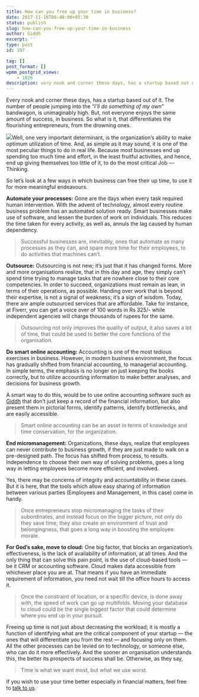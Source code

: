 ```yaml
---
title: How can you free up your time in business?
date: 2017-11-16T06:48:00+05:30
status: publish
slug: how-can-you-free-up-your-time-in-business
author: Giddh
excerpt: ''
type: post
id: 197

tag: []
post_format: []
wpmm_postgrid_views:
    - 1026
description: very nook and corner these days, has a startup based out of it. The number of people jumping into the I’ll do something of my own bandwagon,
---
```

 Every nook and corner these days, has a startup based out of it. The number of people jumping into the “*I’ll do something of my own*” bandwagon, is unimaginably high. But, not everyone enjoys the same amount of success, in business. So what is it, that differentiates the flourishing entrepreneurs, from the drowning ones.

<img class="wp-block-image size-large" src = "https://miro.medium.com/max/1920/1*MuPq3_CHYQnkyWv-CRLRRg.jpeg" />Well, one very important determinant, is the organization’s ability to make optimum utilization of time. And, as simple as it may sound, it is one of the most peculiar things to do in real life. Because most businesses end up spending too much time and effort, in the least fruitful activities, and hence, end up giving themselves too little of it, to do the most critical Job — Thinking.

So let’s look at a few ways in which business can free their up time, to use it for more meaningful endeavours.

**Automate your processes:** Gone are the days when every task required human intervention. With the advent of technology, almost every routine business problem has an automated solution ready. Smart businesses make use of software, and lessen the burden of work on individuals. This reduces the time taken for every activity, as well as, annuls the lag caused by human dependency.

> Successful businesses are, inevitably, ones that automate as many processes as they can, and spare more time for their employees, to do activities that machines can’t.

**Outsource:** Outsourcing is not new; it’s just that it has changed forms. More and more organisations realize, that in this day and age, they simply can’t spend time trying to manage tasks that are nowhere close to their core competencies. In order to succeed, organizations must remain as lean, in terms of their operations, as possible. Handing over work that is beyond their expertise, is not a signal of weakness; it’s a sign of wisdom. Today, there are ample outsourced services that are affordable. Take for instance, at Fiverr, you can get a voice over of 100 words in Rs 325/- while independent agencies will charge thousands of rupees for the same.

> Outsourcing not only improves the quality of output, it also saves a lot of time, that could be used to better the core functions of the organisation.

**Do smart online accounting:** Accounting is one of the most tedious exercises in business. However, in modern business environment, the focus has gradually shifted from financial accounting, to managerial accounting. In simple terms, the emphasis is no longer on just keeping the books correctly, but to utilize accounting information to make better analyses, and decisions for business growth.

A smart way to do this, would be to use online accounting software such as [Giddh](https://giddh.com) that don’t just keep a record of the financial information, but also present them in pictorial forms, identify patterns, identify bottlenecks, and are easily accessible.

> Smart online accounting can be an asset in terms of knowledge and time conservation, for the organization.

**End micromanagement:** Organizations, these days, realize that employees can never contribute to business growth, if they are just made to walk on a pre-designed path. The focus has shifted from process, to results. Independence to choose their own way of solving problems, goes a long way in letting employees become more efficient, and involved.

Yes, there may be concerns of integrity and accountability in these cases. But it is here, that the tools which allow easy sharing of information between various parties (Employees and Management, in this case) come in handy.

> Once entrepreneurs stop micromanaging the tasks of their subordinates, and instead focus on the bigger picture, not only do they save time; they also create an environment of trust and belongingness, that goes a long way in boosting the employee morale.

**For God’s sake, move to cloud:** One big factor, that blocks an organization’s effectiveness, is the lack of availability of information, at all times. And the only thing that can solve this pain point, is the use of cloud-based tools — be it CRM or accounting software. Cloud makes data accessible from whichever place you are at. That means if you have an immediate requirement of information, you need not wait till the office hours to access it.

> Once the constraint of location, or a specific device, is done away with, the speed of work can go up multifolds. Moving your database to cloud could be the single biggest factor that could determine where you end up in your pursuit.

Freeing up time is not just about decreasing the workload; it is mostly a function of identifying what are the critical component of your startup — the ones that will differentiate you from the rest — and focusing only on them. All the other processes can be levied on to technology, or someone else, who can do it more effectively. And the sooner an organisation understands this, the better its prospects of success shall be. Otherwise, as they say,

> Time is what we want most, but what we use worst.

If you wish to use your time better especially in financial matters, feel free to [talk to us](https://giddh.com).